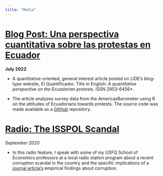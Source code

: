 ```yaml
---
title: "Media"
---
```


# [Blog Post: Una perspectiva cuantitativa sobre las protestas en Ecuador](https://elquantificador.org/post/valores/perspectiva-cuantitativa-protestas-ecuador/)

**July 2022**

- A quantitative-oriented, general interest article posted on LIDE’s blog-type
website, El Quantificador. Title in English: *A quantitative perspective on the
Ecuadorian protests. *ISSN 2953-6456*.


- The article analyzes survey data from the AmericasBarometer using R on the attitudes of Ecuadorians towards protests. The source code was made available as a [GitHub](https://github.com/dsanchezp18/protests-article) repository.


#  [Radio: The ISSPOL Scandal](https://www.youtube.com/watch?v=5VtO5wP5FGQ)

*September 2020*

- In this radio feature, I speak with some of my USFQ School of Economics professors at a local radio station program about a recent corruption scandal in the country and the specific implications of a [journal article's](https://papers.ssrn.com/sol3/papers.cfm?abstract_id=3237456) empirical findings about corruption. 




